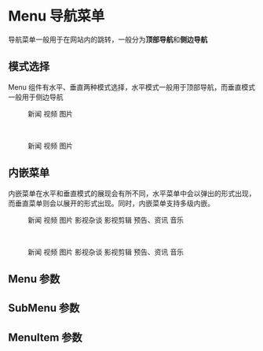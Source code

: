 
<Meta title="Wing/Menu 菜单" component={Menu} />

# Menu 导航菜单

导航菜单一般用于在网站内的跳转，一般分为**顶部导航**和**侧边导航**

## 模式选择

Menu 组件有水平、垂直两种模式选择，水平模式一般用于顶部导航，而垂直模式一般用于侧边导航

<Preview>
  <div>
    <Menu>
      <MenuItem>新闻</MenuItem>
      <MenuItem>视频</MenuItem>
      <MenuItem>图片</MenuItem>
    </Menu>
    <br />
    <Menu mode="vertical">
      <MenuItem>新闻</MenuItem>
      <MenuItem>视频</MenuItem>
      <MenuItem>图片</MenuItem>
    </Menu>
  </div>
</Preview>

## 内嵌菜单

内嵌菜单在水平和垂直模式的展现会有所不同，水平菜单中会以弹出的形式出现，而垂直菜单则会以展开的形式出现。同时，内嵌菜单支持多级内嵌。

<Preview>
  <div>
    <Menu>
      <MenuItem>新闻</MenuItem>
      <MenuItem>视频</MenuItem>
      <MenuItem>图片</MenuItem>
      <SubMenu title="娱乐">
        <SubMenu title="影视">
          <MenuItem>影视杂谈</MenuItem>
          <MenuItem>影视剪辑</MenuItem>
          <MenuItem>预告、资讯</MenuItem>
        </SubMenu>
        <MenuItem>音乐</MenuItem>
      </SubMenu>
    </Menu>
    <br />
    <Menu mode="vertical">
      <MenuItem>新闻</MenuItem>
      <MenuItem>视频</MenuItem>
      <MenuItem>图片</MenuItem>
      <SubMenu title="娱乐">
        <SubMenu title="影视">
          <MenuItem>影视杂谈</MenuItem>
          <MenuItem>影视剪辑</MenuItem>
          <MenuItem>预告、资讯</MenuItem>
        </SubMenu>
        <MenuItem>音乐</MenuItem>
      </SubMenu>
    </Menu>
  </div>
</Preview>

## Menu 参数

<Props of={Menu} />

## SubMenu 参数

<Props of={SubMenu} />

## MenuItem 参数

<Props of={MenuItem} />
